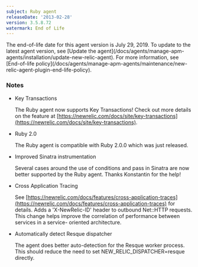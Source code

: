 ```yaml
---
subject: Ruby agent
releaseDate: '2013-02-28'
version: 3.5.8.72
watermark: End of Life
---
```


<Callout variant="important">
  The end-of-life date for this agent version is July 29, 2019. To update to the latest agent version, see [Update the agent](/docs/agents/manage-apm-agents/installation/update-new-relic-agent). For more information, see [End-of-life policy](/docs/agents/manage-apm-agents/maintenance/new-relic-agent-plugin-end-life-policy).
</Callout>

### Notes

* Key Transactions

  The Ruby agent now supports Key Transactions! Check out more details on the feature at [https://newrelic.com/docs/site/key-transactions](https://newrelic.com/docs/site/key-transactions).
* Ruby 2.0

  The Ruby agent is compatible with Ruby 2.0.0 which was just released.
* Improved Sinatra instrumentation

  Several cases around the use of conditions and pass in Sinatra are now better supported by the Ruby agent. Thanks Konstantin for the help!
* Cross Application Tracing

  See [https://newrelic.com/docs/features/cross-application-traces](https://newrelic.com/docs/features/cross-application-traces) for details. Adds a 'X-NewRelic-ID' header to outbound Net::HTTP requests. This change helps improve the correlation of performance between services in a service- oriented architecture.
* Automatically detect Resque dispatcher

  The agent does better auto-detection for the Resque worker process. This should reduce the need to set NEW_RELIC_DISPATCHER=resque directly.
